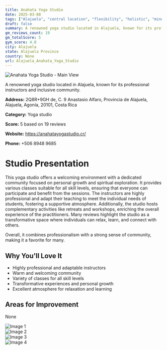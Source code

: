 ```yaml
---
title: Anahata Yoga Studio
date: 2025-03-08
tags: ["Alajuela", "central location", "flexibility", "holistic", "mindfulness", "community", "welcoming", "Alajuela"]  
draft: false
summary: A renowned yoga studio located in Alajuela, known for its professional instructors and inclusive community.
gm_reviews_count: 19
gm_totalScore: 5
gym_score: 4.0
city: Alajuela
state: Alajuela Province
country: None
url: Alajuela_Anahata_Yoga_Studio
---
```


<div className="aspect-[16/9] relative my-8">
  <img 
    src="https://lh5.googleusercontent.com/p/AF1QipMJqJKL1GfQDZmmxM1uRHqBqdRQptxrdWvfdbao=w1920-h1080-k-no"
    alt="Anahata Yoga Studio - Main View"
    className="object-cover absolute inset-0 w-full h-full rounded-lg"
  />
</div>

A renowned yoga studio located in Alajuela, known for its professional instructors and inclusive community.

**Address:** 2Q8R+9GH de, C. 9 Anastasio Alfaro, Provincia de Alajuela, Alajuela, Agonía, 20101, Costa Rica

**Category:** Yoga studio

**Score:** 5 based on 19 reviews

**Website:** https://anahatayogastudio.cr/

**Phone:** +506 8948 9685

# Studio Presentation

This yoga studio offers a welcoming environment with a dedicated community focused on personal growth and spiritual exploration. It provides various classes suitable for all skill levels, ensuring that everyone can participate and benefit from the sessions. The instructors are highly professional and adapt their teaching to meet the individual needs of students, fostering a supportive atmosphere. Additionally, the studio hosts complementary activities like retreats and workshops, enriching the overall experience of the practitioners. Many reviews highlight the studio as a transformative space where individuals can relax, learn, and connect with others.

Overall, it combines professionalism with a strong sense of community, making it a favorite for many.

## Why You'll Love It

- Highly professional and adaptable instructors
- Warm and welcoming community
- Variety of classes for all skill levels
- Transformative experiences and personal growth
- Excellent atmosphere for relaxation and learning

## Areas for Improvement

None

<div className="grid grid-cols-1 xl:grid-cols-2 gap-4 my-8">
<div className="aspect-[4/3] relative"><img src="https://lh5.googleusercontent.com/p/AF1QipMOlNIPmPXxz3LG0ETiLUzobwbirY6D2QkfcarM=w1920-h1080-k-no" alt="Image 1" className="object-cover absolute inset-0 w-full h-full rounded-lg" /></div>
<div className="aspect-[4/3] relative"><img src="https://lh5.googleusercontent.com/p/AF1QipNBNXYmxr7tH0jnXHZtpbFTqN598ZMa4I5gbwtY=w1920-h1080-k-no" alt="Image 2" className="object-cover absolute inset-0 w-full h-full rounded-lg" /></div>
<div className="aspect-[4/3] relative"><img src="https://lh5.googleusercontent.com/p/AF1QipO-tJiyGq9mQquOdm_OBMqosem6wRobrCALwxoi=w1920-h1080-k-no" alt="Image 3" className="object-cover absolute inset-0 w-full h-full rounded-lg" /></div>
<div className="aspect-[4/3] relative"><img src="https://lh5.googleusercontent.com/p/AF1QipOv51FaYBZvXxiuI7rGQ8LkcN1psT6Ohsxvt-Z9=w1920-h1080-k-no" alt="Image 4" className="object-cover absolute inset-0 w-full h-full rounded-lg" /></div>
</div>